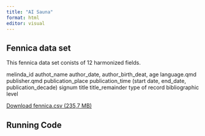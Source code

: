 ```yaml
---
title: "AI Sauna"
format: html
editor: visual
---
```


## Fennica data set

This fennica data set conists of 12 harmonized fields. 

melinda_id
authot_name
author_date, author_birth_deat, age
language.qmd
publisher.qmd
publication_place
publication_time (start date, end_date, publication_decade)
signum
title
title_remainder
type of record 
bibliographic level

[Download fennica.csv (235,7 MB)](https://a3s.fi/swift/v1/AUTH_3c0ccb602fa24298a6fe3ae224ca022f/fennica-container/output.tables/fennica.csv)

## Running Code



